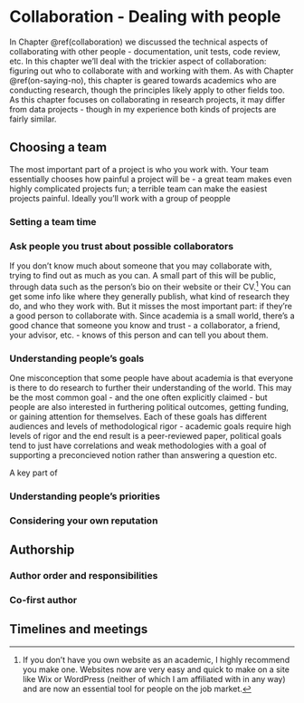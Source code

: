 # Collaboration - Dealing with people

In Chapter \@ref(collaboration) we discussed the technical aspects of collaborating with other people - documentation, unit tests, code review, etc. In this chapter we'll deal with the trickier aspect of collaboration: figuring out who to collaborate with and working with them. As with Chapter \@ref(on-saying-no), this chapter is geared towards academics who are conducting research, though the principles likely apply to other fields too. As this chapter focuses on collaborating in research projects, it may differ from data projects - though in my experience both kinds of projects are fairly similar.

## Choosing a team

The most important part of a project is who you work with. Your team essentially chooses how painful a project will be - a great team makes even highly complicated projects fun; a terrible team can make the easiest projects painful. Ideally you'll work with a group of peopple 

### Setting a team time

### Ask people you trust about possible collaborators

If you don't know much about someone that you may collaborate with, trying to find out as much as you can. A small part of this will be public, through data such as the person's bio on their website or their CV.^[If you don't have you own website as an academic, I highly recommend you make one. Websites now are very easy and quick to make on a site like Wix or WordPress (neither of which I am affiliated with in any way) and are now an essential tool for people on the job market.] You can get some info like where they generally publish, what kind of research they do, and who they work with. But it misses the most important part: if they're a good person to collaborate with. Since academia is a small world, there's a good chance that someone you know and trust - a collaborator, a friend, your advisor, etc. - knows of this person and can tell you about them. 

### Understanding people's goals

One misconception that some people have about academia is that everyone is there to do research to further their understanding of the world. This may be the most common goal - and the one often explicitly claimed - but people are also interested in furthering political outcomes, getting funding, or gaining attention for themselves. Each of these goals has different audiences and levels of methodological rigor - academic goals require high levels of rigor and the end result is a peer-reviewed paper, political goals tend to just have correlations and weak methodologies with a goal of supporting a preconcieved notion rather than answering a question etc. 

A key part of 

### Understanding people's priorities

### Considering your own reputation



## Authorship

### Author order and responsibilities

### Co-first author

## Timelines and meetings

